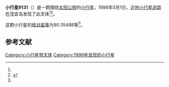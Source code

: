 {{Infobox planet
| bgcolour = #FFFFC0
| name = 9131
| symbol = 
| image = 
| caption = 
| discovery = yes
| discovery_ref = 
| discoverer = [[近地小行星追踪|近地小行星追踪]]
| discovery_site = [[茂宜岛|茂宜岛]] 
| discovered = 1998年5月1日
| designations = yes
| mp_name = 
| named_after = 
| alt_names = 1998 JV/ 1976 JS5 / 1977 XQ1 / 1984 SO1
| mp_category = [[主带小行星|主带小行星]]
| orbit_ref = <ref name="a">[http://ssd.jpl.nasa.gov/sbdb.cgi?sstr=9131 9131] {{Wayback|url=http://ssd.jpl.nasa.gov/sbdb.cgi?sstr=9131 |date=20210829173722 }}，小行星數據庫瀏覽器（JPL Small-Body Database Browser）－[[美国国家航空航天局|美国国家航空航天局]]喷气推进实验室</ref>
| epoch = 2456400.5 (2013年4月18日更新)
| aphelion = {{convert|2.9087091|AU|km|3|abbr=on|lk=out}}
| perihelion = {{convert|1.8599135|AU|km|3|abbr=on}}
| semimajor = {{convert|2.3843113|AU|km|3|abbr=on}}
| eccentricity = 0.2199368
| period = 1344.754031 [[日|日]]<br />3.68[[儒略年|儒略年]]
| avg_speed = 
| inclination = 1.53076
| asc_node = 233.12422
| mean_anomaly = 
| arg_peri = 90.35488
| satellites = 
| physical_characteristics = yes
| dimensions = 
| mass = 
| density = 
| surface_grav = 
| escape_velocity = 
| sidereal_day = 
| axial_tilt = 
| pole_ecliptic_lat = 
| pole_ecliptic_lon = 
| albedo = 
| temperatures= 
| temp_name1 = 
| mean_temp_1 = 
| max_temp_1 = 
| temp_name2 = 
| max_temp_2 = 
| spectral_type = 
| abs_magnitude = 90.35488
}}

'''小行星9131'''（{{lang-en|9131}}）是一颗围绕[[太阳|太阳]][[公转|公转]]的[[小行星|小行星]]。1998年5月1日，[[近地小行星追踪|近地小行星追踪]]在茂宜岛发现了此天体<ref name="a" /><ref>{{cite news|title=小行星列表|url=http://cfa-www.harvard.edu/iau/lists/NumberedMPs.txt|accessdate=2013-07-08|newspaper=哈佛大学|archive-date=2008-05-17|archive-url=https://web.archive.org/web/20080517010638/http://cfa-www.harvard.edu/iau/lists/NumberedMPs.txt|dead-url=no}}</ref>。

这颗小行星的[[绝对星等|绝对星等]]为90.35488等<ref name="a" />。

==参考文献==
{{reflist}}
{{Minor Planet Number|[[小行星9130|小行星9130]]|[[小行星9132|小行星9132]]}}

{{小天体}}

[[Category:小行星带天体|Category:小行星带天体]]
[[Category:1998年发现的小行星|Category:1998年发现的小行星]]

{{asteroid-stub}}